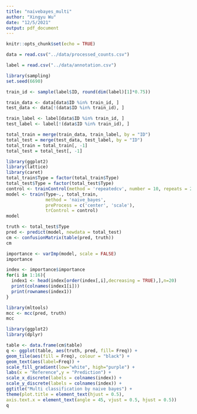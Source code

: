 ```yaml
---
title: "naivebayes_multi"
author: "Xingyu Wu"
date: "12/5/2021"
output: pdf_document
---
```


```r
knitr::opts_chunk$set(echo = TRUE)
```

```r
data = read.csv("../data/processed_counts.csv")
```

```r
label = read.csv("../data/annotation.csv")
```


```r
library(sampling)
set.seed(6690)

train_id <- sample(label$ID, round(dim(label)[1]*0.75))

train_data <- data[data$ID %in% train_id, ]
test_data <- data[!(data$ID %in% train_id), ]

train_label <- label[data$ID %in% train_id, ]
test_label <- label[!(data$ID %in% train_id), ]
```

```r
total_train = merge(train_data, train_label, by = "ID")
total_test = merge(test_data, test_label, by = "ID")
total_train = total_train[, -1]
total_test = total_test[, -1]
```

```r
library(ggplot2)
library(lattice)
library(caret)
total_train$Type = factor(total_train$Type)
total_test$Type = factor(total_test$Type)
control <- trainControl(method = 'repeatedcv', number = 10, repeats = 2)
model <- train(Type~., total_train, 
               method = 'naive_bayes',
               preProcess = c('center', 'scale'),
               trControl = control)
model
```

```r
truth <- total_test$Type
pred <- predict(model, newdata = total_test)
cm <- confusionMatrix(table(pred, truth))
cm
```

```r
importance <- varImp(model, scale = FALSE)
importance
```

```r
index <- importance$importance
for(i in 1:16){
  index1 <- head(index[order(index[,i],decreasing = TRUE),],n=20)
  print(colnames(index1[i]))
  print(rownames(index1))
}

```
```r
library(mltools)
mcc <- mcc(pred, truth)
mcc
```

```r
library(ggplot2)
library(dplyr)

table <- data.frame(cm$table)
q <- ggplot(table, aes(truth, pred, fill= Freq)) +
geom_tile(aes(fill = Freq), colour = "black") +
geom_text(aes(label=Freq)) +
scale_fill_gradient(low="white", high="purple") +
labs(x = "Reference",y = "Prediction") +
scale_x_discrete(labels = colnames(index)) +
scale_y_discrete(labels = colnames(index)) +
ggtitle("Multi classification by naive bayes") +
theme(plot.title = element_text(hjust = 0.5),
axis.text.x = element_text(angle = 45, vjust = 0.5, hjust = 0.5))
q
```